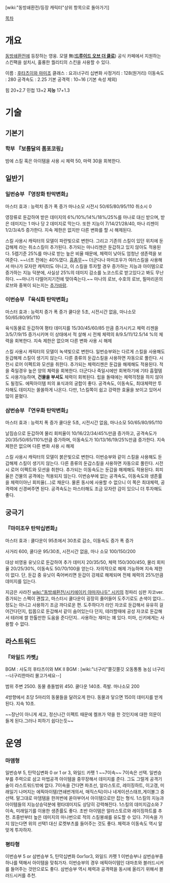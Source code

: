 [wiki:"동방쇄환전/등장 캐릭터"상위 항목으로 돌아가기]

[[목차]]
= 개요 =

[[동방쇄환전]]에 등장하는 영웅. 모델 無('''[[드루이드 오브 더 클로]]''') 공식 카페에서 지원하는 스킨팩을 설치시, 훌륭한 퀄리티의 스킨을 사용할 수 있다.

이름 : [[후타츠이와 마미조]]
클래스 : 요괴너구리 십변화
사정거리 : 128(원거리)
이동속도 : 280
공격속도 : 2.25
기본 공격력 : 10~16 (기본 속성 제외)

힘 20+2.7
민첩 13+2
'''지능''' 17+1.3



= 기술 =

== 기본기 ==

=== 학부 『보름달의 폼포코링』 ===

밤에 스킬 혹은 아이템을 사용 시 체력 50, 마력 30을 회복한다.


== 일반기 ==


=== 일번승부 『영장화 탄막변화』 ===

마스터 효과 : 능력치 증가 폭 증가
마나소모 시전시 50/65/80/95/110  취소시 0

영장류로 둔갑하여 받은 데미지의 6%/10%/14%/18%/25%를 마나로 대신 받으며, 받은 데미지는 1 마나 당 2 데미지로 막는다. 또한 지능이 7/14/21/28/40, 마나 리젠이 1/2/3/4/5 증가한다. 지속 제한은 없지만 다른 변화를 할 시 해제된다.


스킬 사용시 캐릭터의 모델이 파란빛으로 변한다. 그리고 기존의 스킬이 있던 위치에 둔갑해제 라는 취소스킬이 추가된다. 추가되는 마나리젠은 둔갑하고 있지 않아도 적용된다. 5렙기준 25%를 마나로 받는 높은 비율 때문에, 체력이 낮아도 엄청난 생존력을 보여준다. ~~너프 전에는 40%였다. [[흠좀무]]~~ 더군다나 마미조우가 여러스킬을 사용해서 마나가 모자란 캐릭터도 아니고, 이 스킬을 투자할 경우 증가하는 지능과 아이템으로 증가하는 지능 덕분에, 사실상 25%의 데미지 감소를 노코스트로 받고있다고 봐도 무난하다. ~~마나가 다떨어지기전에 맞아죽는다.~~ 마나의 로브, 수호의 로브, 필마리온의 로브와 중복이 되는지는 [[추가바람]].


=== 이번승부 『육식화 탄막변화』 ===

마스터 효과 : 능력치 증가 폭 증가
쿨다운 5초, 시전시간 없음, 마나소모 50/65/80/95/110

육식동물로 둔갑하여 평타 데미지를 15/30/45/60/85 만큼 증가시키고 체력 리젠을 3/5/7/9/15 증가시키며 이 상태에서 적 살해 시 전체 체력의 8/9.5/11/12.5/14 %의 체력을 회복한다. 지속 제한은 없으며 다른 변화 사용 시 해제


스킬 사용시 캐릭터의 모델이 녹색빛으로 변한다. 일번승부와는 다르게 스킬을 사용해도 둔갑해제 스킬이 생기지 않는다. 다른 종류의 둔갑스킬을 사용하면 자동으로 풀린다. 시전시 로어 이펙트와 모션을 취한다. 추가되는 체력리젠은 둔갑을 해제해도 적용된다. 적을 죽일경우 높은 양의 체력을 회복한다. 더군다나 죽일시에만 회복하기에 기타 흡혈템도 사용가능하며, '''건물을 부셔도''' 체력이 회복된다. 립을 돌때에는 체력걱정을 하지 않아도 될정도. 에픽아이템 피의 표식과의 궁합이 좋다. 공격속도, 이동속도, 최대체력만 투자해도 데미지는 쏠쏠하게 나온다. 다만, 1스킬쪽이 쉽고 강력한 효율을 보이고 있어서 많이 묻혔다.


=== 삼번승부 『연우화 탄막변화』  ===

마스터 효과 : 능력치 폭 증가
쿨다운 5초, 시전시간 없음, 마나소모 50/65/80/95/110

날짐승으로 둔갑하여 물리 회피율이 10/16/22/34/45%만큼 증가하고, 공격속도가 20/35/50/65/110%만큼 증가하며, 이동속도가 10/13/16/19/25%만큼 증가한다. 지속 제한은 없으며 다른 변화 사용 시 해제

스킬 사용시 캐릭터의 모델이 붉은빛으로 변한다. 이번승부와 같이 스킬을 사용해도 둔갑해제 스킬이 생기지 않는다. 다른 종류의 둔갑스킬을 사용하면 자동으로 풀린다. 시전시 로어 이펙트와 모션을 취한다. 추가되는 이동속도는 둔갑을 해제해도 적용된다. 회피율은 건물의 공격에는 적용되지 않는다. 이번승부에 없는 공격속도, 이동속도와 생존률을 체력이아닌 회피율(...)로 채운다. 물론 동시에 사용할 수 없으니 이 쪽은 최대체력, 공격력에 신경써주면 된다. 공격속도는 마스터해도 조금 모자란 감이 있으니 더 투자해도 좋다. 


== 궁극기 ==

=== 『마미조우 탄막십변화』 ===

마스터 효과 : 쿨다운이 95초에서 30초로 감소, 이동속도 증가 폭 증가

사거리 600, 쿨다운 95/30초, 시전시간 없음, 마나 소모 100/150/200

대상 비영웅 유닛으로 둔갑하여 추가 데미지 20/35/50, 체력 150/300/450, 물리 회피율 20/25/30%, 이동속도 50/70/100을 얻는다. 자의적으로 해제 가능하며 지속 제한이 없다. 단, 둔갑 중 유닛이 죽어버리면 둔갑이 강제로 해제되며 전체 체력의 25%만큼 데미지를 입는다.

지금은 사라진 [[wiki:"동방쇄환전/시키에이키 야마자나두" 시키]]의 정파리 심판 자코ver.
증가되는 스펙이 괜찮고, 마스터시 쿨다운이 굉장히 줄어들어 도주기로도 손색이 없다...정도는 아니고 사용하기 조금 까다로운 편. 도주하다가 라인 자코로 둔갑해서 유유히 걸어간다던지, 립몹으로 둔갑해서 같이 숨어있는다 던지, 테러할때에 공성 자코로 둔갑해서 테러에 쌀 한톨만한 도움을 준다던지.. 사용하는 재미는 꽤 있다. 미마, 신키에게는 사용할 수 없다.


== 라스트워드 ==

=== 『와일드 카펫』 ===


BGM : 사도의 후타츠이와
MK II BGM : [wiki:"너구리"쫄깃쫄깃 오동통통 농심 너구리 --너구리한마리 몰고가세요--]

범위 주변 2500. 동물 충돌범위 450. 쿨다운 140초. 즉발. 마나소모 200

4방향에서 초당 5마리의 동물들을 달려오게 한다. 동물과 닿으면 150의 데미지를 받게 된다. 지속 10초.

~~장난이 아니게 세고, 정신나간 이펙트 때문에 켈프가 약을 한 것인지에 대한 의문이 들게 된다.그러나 피하기 쉽다는듯~~ 


= 운영 =

=== 마뎀형 ===
일번승부 5, 탄막십변화 0 or 1 or 3, 와일드 카펫 1 ~~7이속~~
7이속은 선택. 일번승부를 주력으로 삼고 마법공격 아이템을 중무장해서 데미지를 준다. 그도 그럴게 공격기술이 라스트워드밖에 없다. 7이속을 간다면 파초선, 알라스토르, 레이징하트, 이고갱, 미래일기 나머지는 에픽아이템(연쇄번개의서, 매직스틱)이나 네게이션스태프,게이볼그 중 선택. 말그대로 마뎀템을 한꺼번에 쏟아부어서 아이템으로만 잡는 형식. 1스킬의 지능과 아이템들의 지능상승덕분에 평타데미지도 상당히 강력해진다. 1스킬의 데미지감소와 7이속, 미래일기를 이용한 생존률도 좋다. 초반 아이템은 알라스토르와 레이징하트를 추천. 초중반부터 높은 데미지의 마나번으로 적의 스킬봉쇄를 유도할 수 있다. 7이속을 가지 않는다면 위의 선택1 대신 로켓부츠를 들어주는 것도 좋다. 체력과 이동속도 역시 알맞게 투자하자.

=== 평타형 ===
이번승부 5 or 삼번승부 5, 탄막십변화 0or1or3, 와일드 카펫 1
이번승부나 삼번승부중 하나를 택해서 아이템을 맞춰가자. 이번승부의 경우 에픽아이템인 대마초와 블러드시커를 들어주는 것만으로도 좋다. 삼번승부 역시 체력과 공격력을 동시에 올리기 위해서 블러드시커를 추천. 

